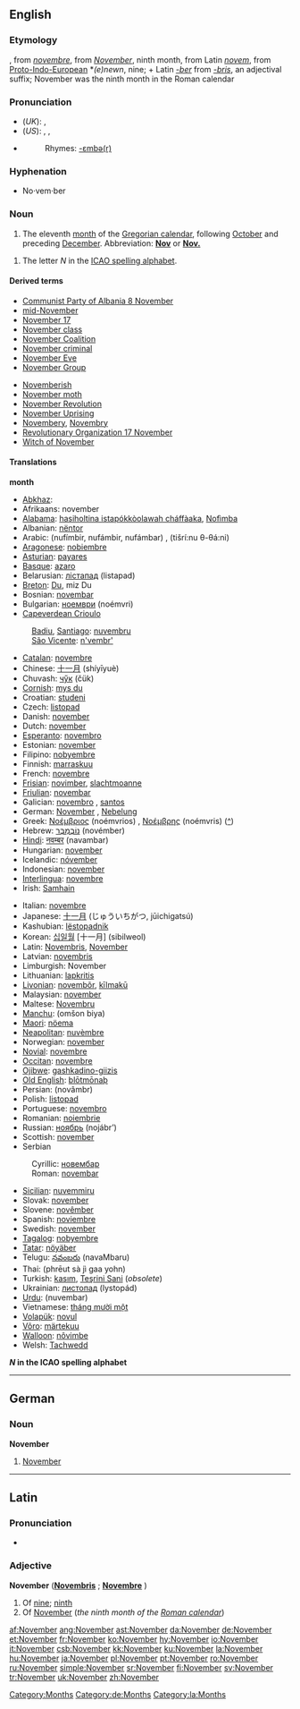 {{see|november}}
==English==
===Etymology===
{{ME.}}, from {{OF.}} ''[[novembre]]'', from {{L.}} ''[[November#Latin|November]]'', ninth month, from Latin ''[[novem]]'', from [[Proto-Indo-European]] *''(e)newn'', nine; + Latin ''[[-ber]]'' from ''[[-bris]]'', an adjectival suffix; November was the ninth month in the Roman calendar

===Pronunciation===
*(''UK''): {{IPA|/nəʊˈvɛmbə/}}, {{SAMPA|/n@U"vEmb@/}}
*(''US''): {{AHD|nō-vĕmʹbər}}, {{IPA|/noʊˈvɛmbɚ/}}, {{SAMPA|/noU"vEmb@`/}}
*{{audio|en-us-November.ogg|Audio (US)}}
*:Rhymes: [[Rhymes:English:-ɛmbə(r)|-ɛmbə(r)]]

===Hyphenation===
*No·vem·ber

===Noun===
{{wikipedia}}
# The eleventh [[month]] of the [[Gregorian calendar]], following [[October]] and preceding [[December]]. Abbreviation: '''[[Nov]]''' or '''[[Nov.]]'''

#The letter ''N'' in the [[ICAO spelling alphabet]].

====Derived terms====
{{top2}}
*[[w:Communist Party of Albania 8 November|Communist Party of Albania 8 November]]
*[[mid-November]]
*[[w:November 17|November 17]]
*[[November class]]
*[[w:November Coalition|November Coalition]]
*[[November criminal]]
*[[November Eve]]
*[[w:November Group|November Group]]
{{mid2}}
*[[Novemberish]]
*[[November moth]]
*[[November Revolution]]
*[[w:November Uprising|November Uprising]]
*[[Novembery]], [[Novembry]]
*[[w:November 17|Revolutionary Organization 17 November]]
*[[Witch of November]]
{{bottom}}

====Translations====
'''month'''
{{top}}
*[[Abkhaz]]: {{RUchar|[[абҵара]]}} {{IPAchar|(abc̣ara)}}
*Afrikaans: november
*[[Alabama]]: [[hasiholtina istapókkòolawah cháffàaka]], [[Nofìmba]]
*Albanian: [[nëntor]]
*Arabic: {{ARchar|[[نوفمبر|نُوفمْبر]]}} (nufímbir, nufámbir, nufámbar) {{m}}, {{ARchar|[[تشرين الثاني|تِشرينُ الثّانِي]]}} (tišrí:nu θ-θá:ni) {{m}}
*[[Aragonese]]: [[nobiembre]] {{m}}
*[[Asturian]]: [[payares]] {{m}}
*[[Basque]]: [[azaro]]
*Belarusian: [[лістапад]] (listapad) {{m}}
*[[Breton]]: [[Du#Breton|Du]], miz Du
*Bosnian: [[novembar#Bosnian|novembar]] {{m}}
*Bulgarian: [[ноември]] (noémvri) {{m}}
*[[Capeverdean Crioulo]]
:[[Badiu]], [[Santiago]]: [[nuvembru]] {{m}}
:[[São Vicente]]: [[n'vembr']] {{m}}
*[[Catalan]]: [[novembre]] {{m}}
*Chinese: [[十一月]] (shíyīyuè)
*Chuvash: [[чӳк]] (čük)
*[[Cornish]]: [[mys du]]
*Croatian: [[studeni]] {{m}}
*Czech: [[listopad#Czech|listopad]] {{m}}
*Danish: [[november]]
*Dutch: [[november]]
*[[Esperanto]]: [[novembro]]
*Estonian: [[november]]
*Filipino: [[nobyembre]]
*Finnish: [[marraskuu]]
*French: [[novembre]] {{m}}
*[[Frisian]]: [[novimber]], [[slachtmoanne]]
*[[Friulian]]: [[novembar]] {{m}}
*Galician: [[novembro]] {{m}}, [[santos]] {{m}}
*German: [[November#German|November]] {{m}}, [[Nebelung]] {{m}}
*Greek: [[Νοέμβριος]] (noémvrios) {{m}}, [[Νοέμβρης]] (noémvris) {{m}} ([[:el:Νοέμβριος|^]])
*Hebrew: [[נובמבר|נוֹבֶמְבֶּר]] (novémber)
*[[Hindi]]: [[नवम्बर]] (navambar)
*Hungarian: [[november#Hungarian|november]]
*Icelandic: [[nóvember]]
*Indonesian: [[november]]
*[[Interlingua]]: [[novembre]]
*Irish: [[Samhain]]
{{mid}}
*Italian: [[novembre]] {{m}}
*Japanese: [[十一月]] (じゅういちがつ, jūichigatsú)
*Kashubian: [[lëstopadnik]] {{m}}
*Korean: [[십일월]] [十一月] (sibilweol)
*Latin: [[Novembris]], [[November#Latin|November]] {{m}}
*Latvian: [[novembris]] {{m}}
*Limburgish: November
*Lithuanian: [[lapkritis]] {{m}}
*[[Livonian]]: [[novembõr]], [[kīlmakū]]
*Malaysian: [[november]]
*Maltese: [[Novembru]]
*[[Manchu]]: (omšon biya)
*[[Maori]]: [[nöema]]
*[[Neapolitan]]: [[nuvèmbre]] {{m}}
*Norwegian: [[november]]
*[[Novial]]: [[novembre]]
*[[Occitan]]: [[novembre]]
*[[Ojibwe]]: [[gashkadino-giizis]]
*[[Old English]]: [[blotmonaþ|blōtmōnaþ]] {{m}}
*Persian: {{FAchar|[[نوامبر]]}} (novâmbr)
*Polish: [[listopad#Polish|listopad]] {{m}}
*Portuguese: [[novembro]] {{m}}
*Romanian: [[noiembrie]] {{m}}
*Russian: [[ноябрь]] (nojábr’) {{m}}
*Scottish: [[november]]
*Serbian
:Cyrillic: [[новембар#Serbian|новембар]] {{m}}
:Roman: [[novembar#Serbian|novembar]] {{m}}
*[[Sicilian]]: [[nuvemmiru]] {{m}}
*Slovak: [[november]] {{m}}
*Slovene: [[novêmber]]
*Spanish: [[noviembre]] {{m}}
*Swedish: [[november#Swedish|november]]
*[[Tagalog]]: [[nobyembre]]
*[[Tatar]]: [[nöyäber]]
*Telugu: [[నవంబరు]] (navaMbaru)
*Thai: {{THchar|[[พฤศจิกายน]]}} (phrēut sà jì gaa yohn)
*Turkish: [[kasım]], [[Teşrini Sani]] (''obsolete'')
*Ukrainian: [[листопад]] (lystopád) {{m}}
*[[Urdu]]: {{URchar|[[نومبر]]}} (nuvembar)
*Vietnamese: [[tháng mười một]]
*[[Volapük]]: [[novul]]
*[[Võro]]: [[märtekuu]]
*[[Walloon]]: [[nôvimbe]] {{m}}
*Welsh: [[Tachwedd]] {{m}}
{{bottom}}

'''''N'' in the ICAO spelling alphabet'''
{{top}}
{{mid}}
{{bottom}}

[[Category:Months]]

----

==German==
===Noun===
'''November''' {{m}}

#[[#English|November]]

[[Category:de:Months]]

----
==Latin==
===Pronunciation===
*{{IPA|/nɔˈwɛːm.bɛr/}}

===Adjective===
'''November''' {{m}} ('''[[Novembris]]''' {{f}}; '''[[Novembre]]''' {{n}})

# Of [[nine]]; [[ninth]]
# Of [[#English|November]] (''the ninth month of the [[w:Roman calendar|Roman calendar]]'')

[[Category:la:Months]]

[[af:November]]
[[ang:November]]
[[ast:November]]
[[da:November]]
[[de:November]]
[[et:November]]
[[fr:November]]
[[ko:November]]
[[hy:November]]
[[io:November]]
[[it:November]]
[[csb:November]]
[[kk:November]]
[[ku:November]]
[[la:November]]
[[hu:November]]
[[ja:November]]
[[pl:November]]
[[pt:November]]
[[ro:November]]
[[ru:November]]
[[simple:November]]
[[sr:November]]
[[fi:November]]
[[sv:November]]
[[tr:November]]
[[uk:November]]
[[zh:November]]